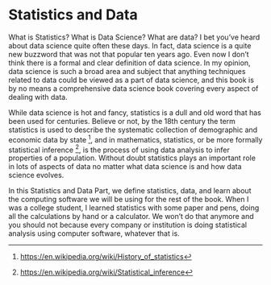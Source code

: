 # Statistics and Data {#sec-intro}

What is Statistics? What is Data Science? What are data? I bet you've heard about data science quite often these days. In fact, data science is a quite new buzzword that was not that popular ten years ago. Even now I don't think there is a formal and clear definition of data science. In my opinion, data science is such a broad area and subject that anything techniques related to data could be viewed as a part of data science, and this book is by no means a comprehensive data science book covering every aspect of dealing with data.

While data science is hot and fancy, statistics is a dull and old word that has been used for centuries. Believe or not, by the 18th century the term statistics is used to describe the systematic collection of demographic and economic data by state [^1], and in mathematics, statistics, or be more formally statistical inference [^2], is the process of using data analysis to infer properties of a population. Without doubt statistics plays an important role in lots of aspects of data no matter what data science is and how data science evolves.


 [^1]: <https://en.wikipedia.org/wiki/History_of_statistics>
 
 [^2]: <https://en.wikipedia.org/wiki/Statistical_inference>
 
 
 
In this Statistics and Data Part, we define statistics, data, and learn about the computing software we will be using for the rest of the book. When I was a college student, I learned statistics with some paper and pens, doing all the calculations by hand or a calculator. We won't do that anymore and you should not because every company or institution is doing statistical analysis using computer software, whatever that is.
